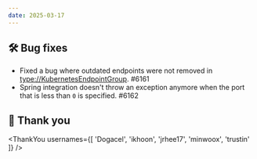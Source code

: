 ```yaml
---
date: 2025-03-17
---
```


## 🛠️ Bug fixes

- Fixed a bug where outdated endpoints were not removed in <type://KubernetesEndpointGroup>. #6161
- Spring integration doesn't throw an exception anymore when the port that is less than `0` is specified. #6162

## 🙇 Thank you

<ThankYou usernames={[
  'Dogacel',
  'ikhoon',
  'jrhee17',
  'minwoox',
  'trustin'
]} />